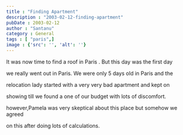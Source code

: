 ```yaml
---
title : "Finding Apartment"
description : "2003-02-12-finding-apartment"
pubDate : 2003-02-12
author : "Santanu"
category : General
tags : [ "paris",]
image : {'src': '', 'alt': ''}
---
```

It was now time to find a roof in Paris . But this day was the first day

we really went out in Paris. We were only 5 days old in Paris and the

relocation lady started with a very very bad apartment and kept on

showing till we found a one of our budget with lots of discomfort.

however,Pamela was very skeptical about this place but somehow we agreed

on this after doing lots of calculations.
